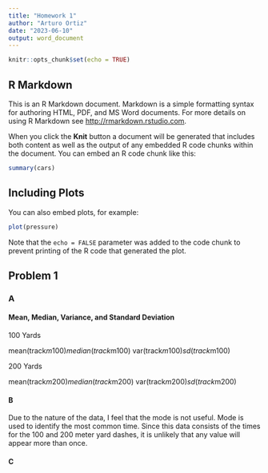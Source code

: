 ---
title: "Homework 1"
author: "Arturo Ortiz"
date: "2023-06-10"
output: word_document
---

```{r setup, include=FALSE}
knitr::opts_chunk$set(echo = TRUE)
```

## R Markdown

This is an R Markdown document. Markdown is a simple formatting syntax for authoring HTML, PDF, and MS Word documents. For more details on using R Markdown see <http://rmarkdown.rstudio.com>.

When you click the **Knit** button a document will be generated that includes both content as well as the output of any embedded R code chunks within the document. You can embed an R code chunk like this:

```{r cars}
summary(cars)
```

## Including Plots

You can also embed plots, for example:

```{r pressure, echo=FALSE}
plot(pressure)
```

Note that the `echo = FALSE` parameter was added to the code chunk to prevent printing of the R code that generated the plot.


## Problem 1 ##

### A ###

#### Mean, Median, Variance, and Standard Deviation ####

100 Yards

mean(track$m100)
median(track$m100)
var(track$m100)
sd(track$m100)


200 Yards

mean(track$m200)
median(track$m200)
var(track$m200)
sd(track$m200)

#### B ####

Due to the nature of the data, I feel that the mode is not useful. Mode is used to identify the most common time. Since this data consists of the times for the 100 and 200 meter yard dashes, it is unlikely that any value will appear more than once. 

#### C ####


